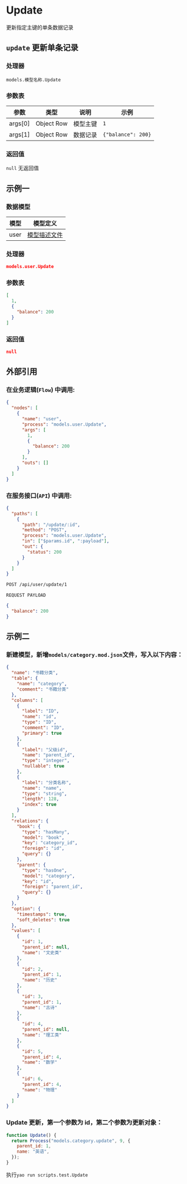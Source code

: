 # Update

更新指定主键的单条数据记录

## `update` 更新单条记录

### 处理器

`models.模型名称.Update`

### 参数表

| 参数    | 类型       | 说明     | 示例               |
| ------- | ---------- | -------- | ------------------ |
| args[0] | Object Row | 模型主键 | `1`                |
| args[1] | Object Row | 数据记录 | `{"balance": 200}` |

### 返回值

`null` 无返回值

## 示例一

### 数据模型

| 模型 | 模型定义                              |
| ---- | ------------------------------------- |
| user | [模型描述文件](../examples/user.json) |

### 处理器

```json
models.user.Update
```

### 参数表

```json
[
  1,
  {
    "balance": 200
  }
]
```

### 返回值

```json
null
```

## 外部引用

### 在业务逻辑(`Flow`) 中调用:

```json
{
  "nodes": [
    {
      "name": "user",
      "process": "models.user.Update",
      "args": [
        1,
        {
          "balance": 200
        }
      ],
      "outs": []
    }
  ]
}
```

### 在服务接口(`API`) 中调用:

```json
{
  "paths": [
    {
      "path": "/update/:id",
      "method": "POST",
      "process": "models.user.Update",
      "in": ["$params.id", ":payload"],
      "out": {
        "status": 200
      }
    }
  ]
}
```

```bash
POST /api/user/update/1
```

`REQUEST PAYLOAD`

```json
{
  "balance": 200
}
```

## 示例二

### 新建模型，新增`models/category.mod.json`文件，写入以下内容：

```json
{
  "name": "书籍分类",
  "table": {
    "name": "category",
    "comment": "书籍分类"
  },
  "columns": [
    {
      "label": "ID",
      "name": "id",
      "type": "ID",
      "comment": "ID",
      "primary": true
    },
    {
      "label": "父级id",
      "name": "parent_id",
      "type": "integer",
      "nullable": true
    },
    {
      "label": "分类名称",
      "name": "name",
      "type": "string",
      "length": 128,
      "index": true
    }
  ],
  "relations": {
    "book": {
      "type": "hasMany",
      "model": "book",
      "key": "category_id",
      "foreign": "id",
      "query": {}
    },
    "parent": {
      "type": "hasOne",
      "model": "category",
      "key": "id",
      "foreign": "parent_id",
      "query": {}
    }
  },
  "option": {
    "timestamps": true,
    "soft_deletes": true
  },
  "values": [
    {
      "id": 1,
      "parent_id": null,
      "name": "文史类"
    },
    {
      "id": 2,
      "parent_id": 1,
      "name": "历史"
    },
    {
      "id": 3,
      "parent_id": 1,
      "name": "古诗"
    },
    {
      "id": 4,
      "parent_id": null,
      "name": "理工类"
    },
    {
      "id": 5,
      "parent_id": 4,
      "name": "数学"
    },
    {
      "id": 6,
      "parent_id": 4,
      "name": "物理"
    }
  ]
}
```

### Update 更新，第一个参数为 id，第二个参数为更新对象：

```javascript
function Update() {
  return Process("models.category.update", 9, {
    parent_id: 1,
    name: "英语",
  });
}
```

执行`yao run scripts.test.Update`
